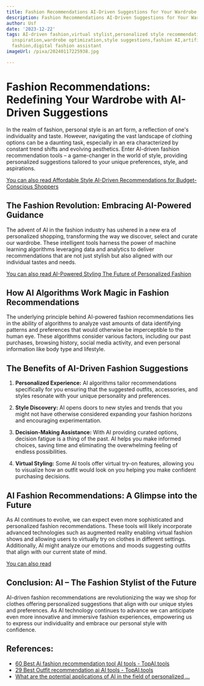 ```yaml
---
title: Fashion Recommendations AI-Driven Suggestions for Your Wardrobe
description: Fashion Recommendations AI-Driven Suggestions for Your Wardrobe
author: Usf
date: '2023-12-22'
tags: AI-driven fashion,virtual stylist,personalized style recommendations,outfit
  inspiration,wardrobe optimization,style suggestions,fashion AI,artificial intelligence
  fashion,digital fashion assistant
imageUrl: /pixa/20240117225938.jpg

---
```

# Fashion Recommendations: Redefining  Your Wardrobe with AI-Driven Suggestions

In the realm of  fashion, personal style is an art form, a reflection of  one's individuality and taste. However, navigating the vast landscape of clothing options can be a daunting task, especially in an era characterized by constant trend shifts and  evolving  aesthetics. Enter AI-driven fashion  recommendation  tools – a game-changer in  the world  of style, providing personalized suggestions tailored to your unique preferences, style, and aspirations.

[You can  also read Affordable Style AI-Driven  Recommendations for Budget-Conscious Shoppers](Affordable%20Style%20AI-Driven%20Recommendations%20for%20Budget-Conscious%20Shoppers)


## The Fashion Revolution:  Embracing AI-Powered Guidance

The advent of AI in the fashion industry  has  ushered in  a new era of personalized shopping, transforming the way we discover, select  and curate  our wardrobe. These intelligent tools harness  the  power of machine learning algorithms leveraging data and analytics to deliver recommendations that are not just stylish but also aligned with our  individual  tastes and needs.

[You can also read AI-Powered Styling The Future of Personalized Fashion](AI-Powered%20Styling%20The%20Future%20of%20Personalized%20Fashion)


## How AI Algorithms  Work Magic  in Fashion Recommendations

The underlying principle behind AI-powered fashion recommendations lies in the ability  of algorithms to analyze vast amounts of data identifying patterns  and preferences that would otherwise be imperceptible to the human eye. These algorithms consider various factors, including our past purchases, browsing history, social media activity, and  even personal information like body type and lifestyle.

## The Benefits  of AI-Driven Fashion Suggestions

1. **Personalized Experience:** AI algorithms tailor  recommendations specifically for you ensuring that  the suggested outfits, accessories, and styles resonate with your unique personality  and preferences.

2. **Style Discovery:** AI opens doors to new styles and trends  that you might not have otherwise considered expanding your fashion horizons and  encouraging  experimentation.

3. **Decision-Making Assistance:** With AI providing curated options, decision fatigue is a thing of the past. AI helps you make informed choices,  saving time and eliminating the overwhelming feeling of endless possibilities.

4. **Virtual  Styling:** Some AI tools offer virtual try-on features, allowing you to visualize how an outfit would  look on you helping you make confident purchasing decisions.

## AI Fashion Recommendations: A Glimpse into the Future

As AI continues to evolve, we can  expect even more sophisticated and personalized fashion recommendations.  These tools will likely incorporate advanced technologies such as augmented reality enabling  virtual fashion shows and allowing users to virtually try on clothes in different settings. Additionally, AI might analyze our emotions and moods suggesting outfits that align with our current state of mind.

[You  can also read ]()


## Conclusion: AI – The Fashion Stylist of the Future

AI-driven fashion  recommendations are revolutionizing the way we shop for clothes offering personalized suggestions that align  with our unique styles and  preferences. As AI technology continues to advance  we can anticipate even more innovative and immersive fashion experiences, empowering us  to express our individuality and embrace our personal style with confidence.

## References:
- [60 Best Ai fashion recommendation tool AI tools - TopAI.tools](https://topai.tools/s/AI-fashion-recommendation-tool)
- [29 Best Outfit recommendation ai AI tools - TopAI.tools](https://topai.tools/s/outfit-recommendation-AI)
- [What are the potential applications of AI in the field of personalized ...](https://www.quora.com/What-are-the-potential-applications-of-AI-in-the-field-of-personalized-fashion-recommendations-and-styling)

